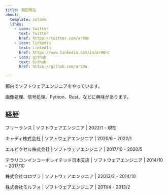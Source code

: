 ```yaml
---
title: 和田政弘
about:
  template: solana
  links:
    - icon: twitter
      text: Twitter
      href: https://twitter.com/ar90n
    - icon: linkedin
      text: LinkedIn
      href: https://www.linkedin.com/in/ar90n/
    - icon: github
      text: Github
      href: https://github.com/ar90n

---
```


都内でソフトウェアエンジニアをやっています。

画像処理、信号処理、Python、Rust、などに興味があります。

## 経歴

フリーランス | ソフトウェアエンジニア | 2022/1 - 現在

キャディ株式会社 | ソフトウェアエンジニア | 2020/6 - 2022/1

エルピクセル株式会社 | ソフトウェアエンジニア | 2017/10 - 2020/5

テラリコンインコーポレイテッド日本支店 | ソフトウェアエンジニア | 2014/10 - 2017/10

株式会社コロプラ | ソフトウェアエンジニア | 22013/2 - 2014/10

株式会社モルフォ | ソフトウェアエンジニア | 2011/4 - 2013/2